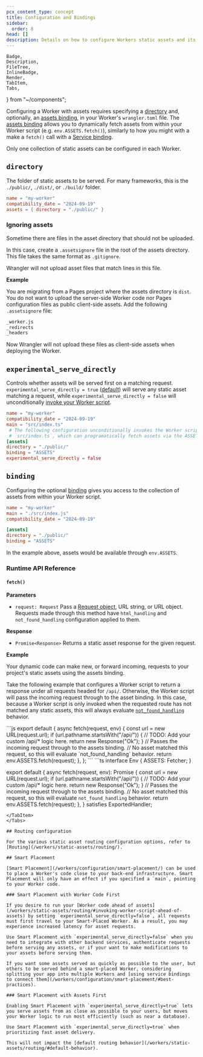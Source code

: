 ```yaml
---
pcx_content_type: concept
title: Configuration and Bindings
sidebar:
  order: 8
head: []
description: Details on how to configure Workers static assets and its binding.
---
```


	Badge,
	Description,
	FileTree,
	InlineBadge,
	Render,
	TabItem,
	Tabs,
} from "~/components";


Configuring a Worker with assets requires specifying a [directory](/workers/static-assets/binding/#directory) and, optionally, an [assets binding](/workers/static-assets/binding/), in your Worker's `wrangler.toml` file. The [assets binding](/workers/static-assets/binding/) allows you to dynamically fetch assets from within your Worker script (e.g. `env.ASSETS.fetch()`), similarly to how you might with a make a `fetch()` call with a [Service binding](/workers/runtime-apis/bindings/service-bindings/http/).

Only one collection of static assets can be configured in each Worker.

## `directory`

The folder of static assets to be served. For many frameworks, this is the `./public/`, `./dist/`, or `./build/` folder.

<WranglerConfig>

```toml title="wrangler.toml"
name = "my-worker"
compatibility_date = "2024-09-19"
assets = { directory = "./public/" }
```

</WranglerConfig>

### Ignoring assets

Sometime there are files in the asset directory that should not be uploaded.

In this case, create a `.assetsignore` file in the root of the assets directory.
This file takes the same format as `.gitignore`.

Wrangler will not upload asset files that match lines in this file.

**Example**

You are migrating from a Pages project where the assets directory is `dist`.
You do not want to upload the server-side Worker code nor Pages configuration files as public client-side assets.
Add the following `.assetsignore` file:

```txt
_worker.js
_redirects
_headers
```

Now Wrangler will not upload these files as client-side assets when deploying the Worker.

## `experimental_serve_directly`

Controls whether assets will be served first on a matching request. `experimental_serve_directly = true` ([default](/workers/static-assets/routing/#default-behavior)) will serve any static asset matching a request, while `experimental_serve_directly = false` will unconditionally [invoke your Worker script](/workers/static-assets/routing/#invoking-worker-script-ahead-of-assets).

<WranglerConfig>

```toml title="wrangler.toml"
name = "my-worker"
compatibility_date = "2024-09-19"
main = "src/index.ts"
 # The following configuration unconditionally invokes the Worker script at
 # `src/index.ts`, which can programatically fetch assets via the ASSETS binding
[assets]
directory = "./public/"
binding = "ASSETS"
experimental_serve_directly = false
```

</WranglerConfig>

## `binding`

Configuring the optional [binding](/workers/runtime-apis/bindings) gives you access to the collection of assets from within your Worker script.

<WranglerConfig>

```toml title="wrangler.toml"
name = "my-worker"
main = "./src/index.js"
compatibility_date = "2024-09-19"

[assets]
directory = "./public/"
binding = "ASSETS"
```

</WranglerConfig>

In the example above, assets would be available through `env.ASSETS`.

### Runtime API Reference

#### `fetch()`

**Parameters**

- `request: Request` Pass a [Request object](/workers/runtime-apis/request/), URL string, or URL object. Requests made through this method have `html_handling` and `not_found_handling` configuration applied to them.

**Response**

- `Promise<Response>` Returns a static asset response for the given request.

**Example**

Your dynamic code can make new, or forward incoming, requests to your project's static assets using the assets binding.

Take the following example that configures a Worker script to return a response under all requests headed for `/api/`. Otherwise, the Worker script will pass the incoming request through to the asset binding. In this case, because a Worker script is only invoked when the requested route has not matched any static assets, this will always evaluate [`not_found_handling`](/workers/static-assets/routing/#routing-configuration) behavior.

<Tabs>
<TabItem label="JavaScript" icon="seti:javascript">
```js
export default {
	async fetch(request, env) {
		const url = new URL(request.url);
		if (url.pathname.startsWith("/api/")) {
			// TODO: Add your custom /api/* logic here.
			return new Response("Ok");
		}
		// Passes the incoming request through to the assets binding.
		// No asset matched this request, so this will evaluate `not_found_handling` behavior.
		return env.ASSETS.fetch(request);
	},
};
```
</TabItem>
<TabItem label="TypeScript" icon="seti:typescript">
```ts
interface Env {
	ASSETS: Fetcher;
}

export default {
	async fetch(request, env): Promise<Response> {
		const url = new URL(request.url);
		if (url.pathname.startsWith("/api/")) {
			// TODO: Add your custom /api/* logic here.
			return new Response("Ok");
		}
		// Passes the incoming request through to the assets binding.
		// No asset matched this request, so this will evaluate `not_found_handling` behavior.
		return env.ASSETS.fetch(request);
	},
} satisfies ExportedHandler<Env>;
```
</TabItem>
</Tabs>

## Routing configuration

For the various static asset routing configuration options, refer to [Routing](/workers/static-assets/routing/).

## Smart Placement

[Smart Placement](/workers/configuration/smart-placement/) can be used to place a Worker's code close to your back-end infrastructure. Smart Placement will only have an effect if you specified a `main`, pointing to your Worker code.

### Smart Placement with Worker Code First

If you desire to run your [Worker code ahead of assets](/workers/static-assets/routing/#invoking-worker-script-ahead-of-assets) by setting `experimental_serve_directly=false`, all requests must first travel to your Smart-Placed Worker. As a result, you may experience increased latency for asset requests.

Use Smart Placement with `experimental_serve_directly=false` when you need to integrate with other backend services, authenticate requests before serving any assets, or if your want to make modifications to your assets before serving them.

If you want some assets served as quickly as possible to the user, but others to be served behind a smart-placed Worker, considering splitting your app into multiple Workers and [using service bindings to connect them](/workers/configuration/smart-placement/#best-practices).

### Smart Placement with Assets First

Enabling Smart Placement with `experimental_serve_directly=true` lets you serve assets from as close as possible to your users, but moves your Worker logic to run most efficiently (such as near a database).

Use Smart Placement with `experimental_serve_directly=true` when prioritizing fast asset delivery.

This will not impact the [default routing behavior](/workers/static-assets/routing/#default-behavior).
